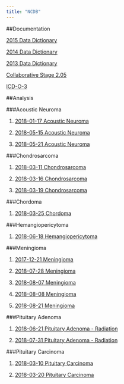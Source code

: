---
title: "NCDB"
---




##Documentation

[2015 Data Dictionary](../2015_PUF_Data_Dictionary.pdf)

[2014 Data Dictionary](../2014_PUF_Data_Dictionary.pdf)

[2013 Data Dictionary](../2013_PUF_Data_Dictionary.pdf)

[Collaborative Stage 2.05](https://cancerstaging.org/cstage/schema/Pages/version0205.aspx)

[ICD-O-3](../ICD-O-3.pdf)

##Analysis

###Acoustic Neuroma

1. [2018-01-17 Acoustic Neuroma](../20180127_AN_2015.nb.html)

2. [2018-05-15 Acoustic Neuroma](../20180515_AN_2015_RAF.nb.html)

3. [2018-05-21 Acoustic Neuroma](../20180521_AN_2015_JB.nb.html)


###Chondrosarcoma

1. [2018-03-11 Chondrosarcoma](../20180311_chondrosarcoma_b_2015.nb.html) 

2. [2018-03-16 Chondrosarcoma](../20180316_chondrosarcoma_2015.nb.html)

3. [2018-03-19 Chondrosarcoma](../20180319_chondrosarcoma_2015.nb.html)

###Chordoma

1. [2018-03-25 Chordoma](../20180325_chordoma_2015.nb.html)

###Hemangiopericytoma

1. [2018-06-18 Hemangiopericytoma](../20180618_Hemangiopericytoma.nb.html) 

###Meningioma

1. [2017-12-21 Meningioma](../20171221_Meningioma_2015.nb.html)

2. [2018-07-28 Meningioma](../20180728_Meningioma_2015.nb.html)

3. [2018-08-07 Meningioma](../20180807_Meningioma_2015.nb.html)

4. [2018-08-08 Meningioma](../20180808_Meningioma_2015.nb.html)

5. [2018-08-21 Meningioma](../20180821_Meningioma_2015.nb.html)

###Pituitary Adenoma

1. [2018-06-21 Pituitary Adenoma - Radiation](../20180621_Pit_Aden.nb.html)

2. [2018-07-31 Pituitary Adenoma - Radiation](../20180731_Pit_Aden.nb.html)

###Pituitary Carcinoma

1. [2018-03-10 Pituitary Carcinoma](../20180310_pit_ca.nb.html)

2. [2018-03-20 Pituitary Carcinoma](../20180320_pit_ca.nb.html)
